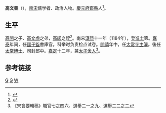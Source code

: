 '''高文善'''（{{bd|?||?||}}），[[南宋|南宋]]儒学者、政治人物。[[慶元府|慶元府]][[鄞縣|鄞縣]]人<ref>{{cite web|url=http://libseek.com/ContentDB/A-shcishuqsw-Data%3A000153%3A000018%3A000003.html|title=高文善|publisher=全宋文|accessdate=2014-08-25|language=zh-hant|deadurl=yes|archiveurl=https://web.archive.org/web/20160306021624/http://libseek.com/ContentDB/A-shcishuqsw-Data:000153:000018:000003.html|archivedate=2016-03-06}}</ref>。

==生平==

[[高開|高開]]之子、[[高文虎|高文虎]]之弟，[[高闶|高闶]]之姪<ref>{{cite web|url=http://www.artx.cn/artx/lishi/21559_7.html |title=家族合作、社會聲望與地方公益——宋元四明鄉曲義田的源起與演變 |publisher=艺术中国 |author=梁庚堯 |accessdate=2014-08-25 |language=zh-hant}}</ref>。南宋[[淳熙|淳熙]]十一年（1184年），登[[進士|進士]]第。[[嘉泰|嘉泰]]年间，任[[國子監|國子監]]書庫官，科举时负责检点试卷。[[開禧|開禧]]年中，任[[太常寺|太常寺]][[主簿|主簿]]。後任[[太常博士|太常博士]]、司封郎中。[[嘉定|嘉定]]十二年，兼[[太子舍人|太子舍人]]<ref>《宋會要輯稿》職官七之四六、選舉二一之九、選舉二二之二</ref>。

==参考链接==
{{reflist|2}}

{{宋朝人小作品}}

[[Category:宋朝政治人物|G]]
[[Category:鄞县人|G]]
[[Category:四明高氏|W]]